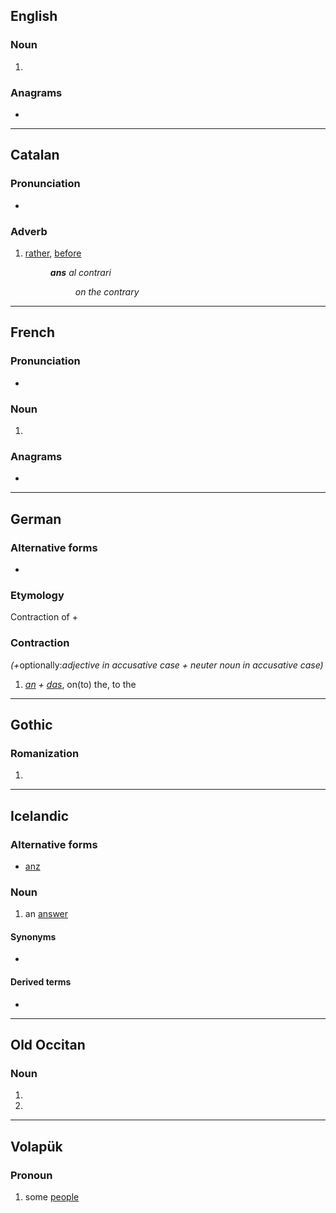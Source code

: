 {{also|ANS|äns|åns|ans.|-áns}}
==English==

===Noun===
{{head|en|noun plural form}}

# {{plural of|an|lang=en}}

===Anagrams===
* {{anagrams|en|-san|NAS|NAs|NSA|SAN|San|san}}

----

==Catalan==

===Pronunciation===
* {{ca-IPA}}

===Adverb===
{{ca-adv}}

# {{lb|ca|formal}} [[rather]], [[before]]
#: '''''ans''' al contrari''
#:: ''on the contrary''

----

==French==

===Pronunciation===
* {{IPA|/ɑ̃/|lang=fr}}

===Noun===
{{head|fr|noun plural form|g=m-p}}

# {{inflection of|an||p|lang=fr}}

===Anagrams===
* {{l|fr|san}}

----

==German==

===Alternative forms===
* {{l|de|an's}}

===Etymology===
Contraction of {{m|de|an}} + {{m|de|das}}

===Contraction===
{{head|de|contraction}} ''(+ ''optionally:'' adjective in accusative case + neuter noun in accusative case)''

# ''[[an#German|an]] + [[das#German|das]]'', on(to) the, to the

----

==Gothic==

===Romanization===
{{got-rom}}

# {{got-romanization of|𐌰𐌽𐍃}}

----

==Icelandic==

===Alternative forms===
* {{qualifier|obsolete}} [[anz]]

===Noun===
{{is-noun|f}}

# {{lb|is|rare}} an [[answer]]

====Synonyms====
* {{sense|an answer}} {{l|is|svar|g=n}}

====Derived terms====
* {{l|is|ansa}}

----

==Old Occitan==

===Noun===
{{head|pro|noun form|g=m-p}}

# {{inflection of|an||nom|p|lang=pro}}
# {{inflection of|an||obl|s|lang=pro}}

----

==Volapük==

===Pronoun===
{{head|vo|pronoun}}

# some [[people]]